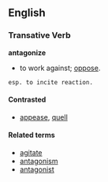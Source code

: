 ==English==
===Transative Verb===
'''antagonize'''
*to work against; [[oppose]].
 esp. to incite reaction.

====Contrasted====
*[[appease]], [[quell]]

====Related terms====
*[[agitate]]
*[[antagonism]]
*[[antagonist]]
